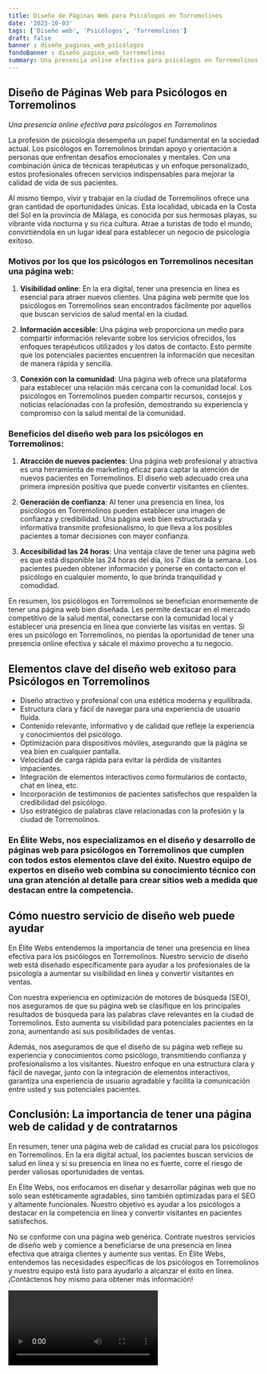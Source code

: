 ```yaml
---
title: Diseño de Páginas Web para Psicólogos en Torremolinos
date: '2023-10-03'
tags: ['Diseño web', 'Psicólogos', 'Torremolinos']
draft: false
banner : diseño_paginas_web_psicólogos
fondoBanner : diseño_pagina_web_torremolinos
summary: Una presencia online efectiva para psicólogos en Torremolinos
---
```


## Diseño de Páginas Web para Psicólogos en Torremolinos

*Una presencia online efectiva para psicólogos en Torremolinos*

La profesión de psicología desempeña un papel fundamental en la sociedad actual. Los psicólogos en Torremolinos brindan apoyo y orientación a personas que enfrentan desafíos emocionales y mentales. Con una combinación única de técnicas terapéuticas y un enfoque personalizado, estos profesionales ofrecen servicios indispensables para mejorar la calidad de vida de sus pacientes.

Al mismo tiempo, vivir y trabajar en la ciudad de Torremolinos ofrece una gran cantidad de oportunidades únicas. Esta localidad, ubicada en la Costa del Sol en la provincia de Málaga, es conocida por sus hermosas playas, su vibrante vida nocturna y su rica cultura. Atrae a turistas de todo el mundo, convirtiéndola en un lugar ideal para establecer un negocio de psicología exitoso.

### Motivos por los que los psicólogos en Torremolinos necesitan una página web:

1. **Visibilidad online**: En la era digital, tener una presencia en línea es esencial para atraer nuevos clientes. Una página web permite que los psicólogos en Torremolinos sean encontrados fácilmente por aquellos que buscan servicios de salud mental en la ciudad.

2. **Información accesible**: Una página web proporciona un medio para compartir información relevante sobre los servicios ofrecidos, los enfoques terapéuticos utilizados y los datos de contacto. Esto permite que los potenciales pacientes encuentren la información que necesitan de manera rápida y sencilla.

3. **Conexión con la comunidad**: Una página web ofrece una plataforma para establecer una relación más cercana con la comunidad local. Los psicólogos en Torremolinos pueden compartir recursos, consejos y noticias relacionadas con la profesión, demostrando su experiencia y compromiso con la salud mental de la comunidad.

### Beneficios del diseño web para los psicólogos en Torremolinos:

1. **Atracción de nuevos pacientes**: Una página web profesional y atractiva es una herramienta de marketing eficaz para captar la atención de nuevos pacientes en Torremolinos. El diseño web adecuado crea una primera impresión positiva que puede convertir visitantes en clientes.

2. **Generación de confianza**: Al tener una presencia en línea, los psicólogos en Torremolinos pueden establecer una imagen de confianza y credibilidad. Una página web bien estructurada y informativa transmite profesionalismo, lo que lleva a los posibles pacientes a tomar decisiones con mayor confianza.

3. **Accesibilidad las 24 horas**: Una ventaja clave de tener una página web es que está disponible las 24 horas del día, los 7 días de la semana. Los pacientes pueden obtener información y ponerse en contacto con el psicólogo en cualquier momento, lo que brinda tranquilidad y comodidad.

En resumen, los psicólogos en Torremolinos se benefician enormemente de tener una página web bien diseñada. Les permite destacar en el mercado competitivo de la salud mental, conectarse con la comunidad local y establecer una presencia en línea que convierte las visitas en ventas. Si eres un psicólogo en Torremolinos, no pierdas la oportunidad de tener una presencia online efectiva y sácale el máximo provecho a tu negocio.

<GifSeo />

<Cta />

## Elementos clave del diseño web exitoso para Psicólogos en Torremolinos

- Diseño atractivo y profesional con una estética moderna y equilibrada.
- Estructura clara y fácil de navegar para una experiencia de usuario fluida.
- Contenido relevante, informativo y de calidad que refleje la experiencia y conocimientos del psicólogo.
- Optimización para dispositivos móviles, asegurando que la página se vea bien en cualquier pantalla.
- Velocidad de carga rápida para evitar la pérdida de visitantes impacientes.
- Integración de elementos interactivos como formularios de contacto, chat en línea, etc.
- Incorporación de testimonios de pacientes satisfechos que respalden la credibilidad del psicólogo.
- Uso estratégico de palabras clave relacionadas con la profesión y la ciudad de Torremolinos.

### En Élite Webs, nos especializamos en el diseño y desarrollo de páginas web para psicólogos en Torremolinos que cumplen con todos estos elementos clave del éxito. Nuestro equipo de expertos en diseño web combina su conocimiento técnico con una gran atención al detalle para crear sitios web a medida que destacan entre la competencia.

## Cómo nuestro servicio de diseño web puede ayudar

En Élite Webs entendemos la importancia de tener una presencia en línea efectiva para los psicólogos en Torremolinos. Nuestro servicio de diseño web está diseñado específicamente para ayudar a los profesionales de la psicología a aumentar su visibilidad en línea y convertir visitantes en ventas.

Con nuestra experiencia en optimización de motores de búsqueda (SEO), nos aseguramos de que su página web se clasifique en los principales resultados de búsqueda para las palabras clave relevantes en la ciudad de Torremolinos. Esto aumenta su visibilidad para potenciales pacientes en la zona, aumentando así sus posibilidades de ventas.

Además, nos aseguramos de que el diseño de su página web refleje su experiencia y conocimientos como psicólogo, transmitiendo confianza y profesionalismo a los visitantes. Nuestro enfoque en una estructura clara y fácil de navegar, junto con la integración de elementos interactivos, garantiza una experiencia de usuario agradable y facilita la comunicación entre usted y sus potenciales pacientes.

## Conclusión: La importancia de tener una página web de calidad y de contratarnos

En resumen, tener una página web de calidad es crucial para los psicólogos en Torremolinos. En la era digital actual, los pacientes buscan servicios de salud en línea y si su presencia en línea no es fuerte, corre el riesgo de perder valiosas oportunidades de ventas.

En Élite Webs, nos enfocamos en diseñar y desarrollar páginas web que no solo sean estéticamente agradables, sino también optimizadas para el SEO y altamente funcionales. Nuestro objetivo es ayudar a los psicólogos a destacar en la competencia en línea y convertir visitantes en pacientes satisfechos.

No se conforme con una página web genérica. Contrate nuestros servicios de diseño web y comience a beneficiarse de una presencia en línea efectiva que atraiga clientes y aumente sus ventas. En Élite Webs, entendemos las necesidades específicas de los psicólogos en Torremolinos y nuestro equipo está listo para ayudarlo a alcanzar el éxito en línea. ¡Contáctenos hoy mismo para obtener más información!

<Video />

<CtaBot job='Psicólogos' city='Torremolinos'/>

<Gmaps query='Torremolinos+españa+maps' />